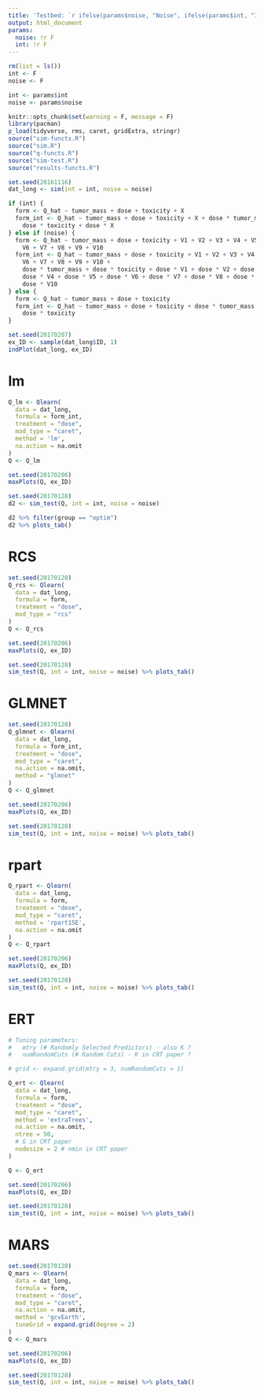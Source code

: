 ```yaml
---
title: 'Testbed: `r ifelse(params$noise, "Noise", ifelse(params$int, "Interaction", "Original"))`'
output: html_document
params:
  noise: !r F
  int: !r F
---
```


```r
rm(list = ls())
int <- F
noise <- F
```

```r
int <- params$int
noise <- params$noise
```

```r
knitr::opts_chunk$set(warning = F, message = F)
library(pacman)
p_load(tidyverse, rms, caret, gridExtra, stringr)
source("sim-functs.R")
source("sim.R")
source("q-functs.R")
source("sim-test.R")
source("results-functs.R")
```

```r
set.seed(20161116)
dat_long <- sim(int = int, noise = noise)
```

```r
if (int) {
  form <- Q_hat ~ tumor_mass + dose + toxicity + X
  form_int <- Q_hat ~ tumor_mass + dose + toxicity + X + dose * tumor_mass +
    dose * toxicity + dose * X
} else if (noise) {
  form <- Q_hat ~ tumor_mass + dose + toxicity + V1 + V2 + V3 + V4 + V5 +
    V6 + V7 + V8 + V9 + V10
  form_int <- Q_hat ~ tumor_mass + dose + toxicity + V1 + V2 + V3 + V4 + V5 +
    V6 + V7 + V8 + V9 + V10 +
    dose * tumor_mass + dose * toxicity + dose * V1 + dose * V2 + dose * V3 +
    dose * V4 + dose * V5 + dose * V6 + dose * V7 + dose * V8 + dose * V9 +
    dose * V10
} else {
  form <- Q_hat ~ tumor_mass + dose + toxicity
  form_int <- Q_hat ~ tumor_mass + dose + toxicity + dose * tumor_mass +
    dose * toxicity
}
```


```r
set.seed(20170207)
ex_ID <- sample(dat_long$ID, 1)
indPlot(dat_long, ex_ID)
```

# lm
```r
Q_lm <- Qlearn(
  data = dat_long,
  formula = form_int,
  treatment = "dose",
  mod_type = "caret",
  method = 'lm',
  na.action = na.omit
)
Q <- Q_lm
```

```r
set.seed(20170206)
maxPlots(Q, ex_ID)
```

```r
set.seed(20170128)
d2 <- sim_test(Q, int = int, noise = noise)

d2 %>% filter(group == "optim")
d2 %>% plots_tab()
```


# RCS
```r
set.seed(20170128)
Q_rcs <- Qlearn(
  data = dat_long,
  formula = form,
  treatment = "dose",
  mod_type = "rcs"
)
Q <- Q_rcs
```

```r
set.seed(20170206)
maxPlots(Q, ex_ID)
```

```r
set.seed(20170128)
sim_test(Q, int = int, noise = noise) %>% plots_tab()
```

# GLMNET
```r
set.seed(20170128)
Q_glmnet <- Qlearn(
  data = dat_long,
  formula = form_int,
  treatment = "dose",
  mod_type = "caret",
  na.action = na.omit,
  method = "glmnet"
)
Q <- Q_glmnet
```

```r
set.seed(20170206)
maxPlots(Q, ex_ID)
```


```r
set.seed(20170128)
sim_test(Q, int = int, noise = noise) %>% plots_tab()
```


# rpart
```r
Q_rpart <- Qlearn(
  data = dat_long,
  formula = form,
  treatment = "dose",
  mod_type = "caret",
  method = 'rpart1SE',
  na.action = na.omit
)
Q <- Q_rpart
```

```r
set.seed(20170206)
maxPlots(Q, ex_ID)
```

```r
set.seed(20170128)
sim_test(Q, int = int, noise = noise) %>% plots_tab()
```


# ERT
```r
# Tuning parameters:
#   mtry (# Randomly Selected Predictors) - also K ?
#   numRandomCuts (# Random Cuts) - K in CRT paper ?

# grid <- expand.grid(mtry = 3, numRandomCuts = 1)

Q_ert <- Qlearn(
  data = dat_long,
  formula = form,
  treatment = "dose",
  mod_type = "caret",
  method = 'extraTrees',
  na.action = na.omit,
  ntree = 50,
  # G in CRT paper
  nodesize = 2 # nmin in CRT paper
)

Q <- Q_ert
```

```r
set.seed(20170206)
maxPlots(Q, ex_ID)
```

```r
set.seed(20170128)
sim_test(Q, int = int, noise = noise) %>% plots_tab()
```

# MARS
```r
set.seed(20170128)
Q_mars <- Qlearn(
  data = dat_long,
  formula = form,
  treatment = "dose",
  mod_type = "caret",
  na.action = na.omit,
  method = 'gcvEarth',
  tuneGrid = expand.grid(degree = 2)
)
Q <- Q_mars
```

```r
set.seed(20170206)
maxPlots(Q, ex_ID)
```

```r
set.seed(20170128)
sim_test(Q, int = int, noise = noise) %>% plots_tab()
```
